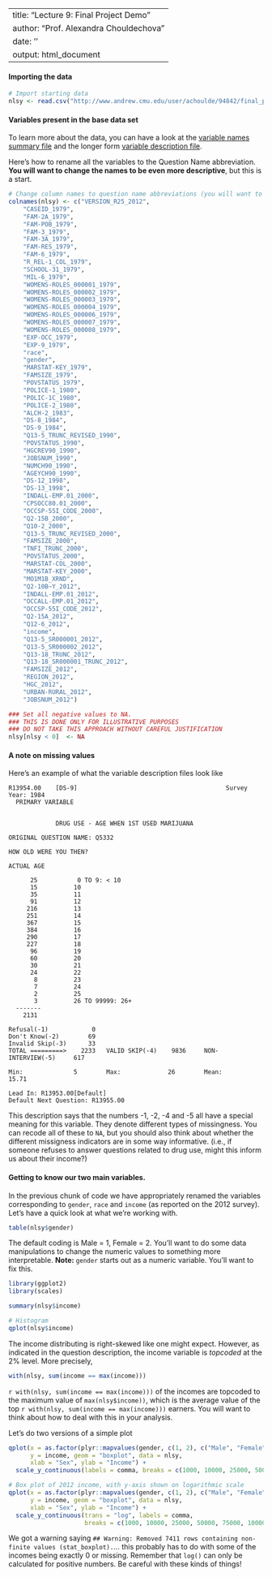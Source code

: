 
---
title: "Lecture 9: Final Project Demo"
author: "Prof. Alexandra Chouldechova"
date: ''
output: html_document
---

#### Importing the data

```r
# Import starting data
nlsy <- read.csv("http://www.andrew.cmu.edu/user/achoulde/94842/final_project/nlsy79/nlsy79_income.csv", header=TRUE)
```

#### Variables present in the base data set

To learn more about the data, you can have a look at the [variable names summary file](http://www.andrew.cmu.edu/user/achoulde/94842/final_project/nlsy79/nlsy79_var_descriptions.txt) and the longer form [variable description file](http://www.andrew.cmu.edu/user/achoulde/94842/final_project/nlsy79/nlsy79_var_info.txt).


Here's how to rename all the variables to the Question Name abbreviation.  **You will want to change the names to be even more descriptive**, but this is a start.

```r
# Change column names to question name abbreviations (you will want to change these further)
colnames(nlsy) <- c("VERSION_R25_2012",
    "CASEID_1979",
    "FAM-2A_1979",
    "FAM-POB_1979",
    "FAM-3_1979",
    "FAM-3A_1979",
    "FAM-RES_1979",
    "FAM-6_1979",
    "R_REL-1_COL_1979",
    "SCHOOL-31_1979",
    "MIL-6_1979",
    "WOMENS-ROLES_000001_1979",
    "WOMENS-ROLES_000002_1979",
    "WOMENS-ROLES_000003_1979",
    "WOMENS-ROLES_000004_1979",
    "WOMENS-ROLES_000006_1979",
    "WOMENS-ROLES_000007_1979",
    "WOMENS-ROLES_000008_1979",
    "EXP-OCC_1979",
    "EXP-9_1979",
    "race",
    "gender",
    "MARSTAT-KEY_1979",
    "FAMSIZE_1979",
    "POVSTATUS_1979",
    "POLICE-1_1980",
    "POLIC-1C_1980",
    "POLICE-2_1980",
    "ALCH-2_1983",
    "DS-8_1984",
    "DS-9_1984",
    "Q13-5_TRUNC_REVISED_1990",
    "POVSTATUS_1990",
    "HGCREV90_1990",
    "JOBSNUM_1990",
    "NUMCH90_1990",
    "AGEYCH90_1990",
    "DS-12_1998",
    "DS-13_1998",
    "INDALL-EMP.01_2000",
    "CPSOCC80.01_2000",
    "OCCSP-55I_CODE_2000",
    "Q2-15B_2000",
    "Q10-2_2000",
    "Q13-5_TRUNC_REVISED_2000",
    "FAMSIZE_2000",
    "TNFI_TRUNC_2000",
    "POVSTATUS_2000",
    "MARSTAT-COL_2000",
    "MARSTAT-KEY_2000",
    "MO1M1B_XRND",
    "Q2-10B~Y_2012",
    "INDALL-EMP.01_2012",
    "OCCALL-EMP.01_2012",
    "OCCSP-55I_CODE_2012",
    "Q2-15A_2012",
    "Q12-6_2012",
    "income",
    "Q13-5_SR000001_2012",
    "Q13-5_SR000002_2012",
    "Q13-18_TRUNC_2012",
    "Q13-18_SR000001_TRUNC_2012",
    "FAMSIZE_2012",
    "REGION_2012",
    "HGC_2012",
    "URBAN-RURAL_2012",
    "JOBSNUM_2012")

### Set all negative values to NA.  
### THIS IS DONE ONLY FOR ILLUSTRATIVE PURPOSES
### DO NOT TAKE THIS APPROACH WITHOUT CAREFUL JUSTIFICATION
nlsy[nlsy < 0]  <- NA
```

#### A note on missing values

Here's an example of what the variable description files look like

```
R13954.00    [DS-9]                                         Survey Year: 1984
  PRIMARY VARIABLE

 
             DRUG USE - AGE WHEN 1ST USED MARIJUANA
 
ORIGINAL QUESTION NAME: Q5332
 
HOW OLD WERE YOU THEN?
 
ACTUAL AGE
 
      25           0 TO 9: < 10
      15          10
      35          11
      91          12
     216          13
     251          14
     367          15
     384          16
     290          17
     227          18
      96          19
      60          20
      30          21
      24          22
       8          23
       7          24
       2          25
       3          26 TO 99999: 26+
  -------
    2131
 
Refusal(-1)            0
Don't Know(-2)        69
Invalid Skip(-3)      33
TOTAL =========>    2233   VALID SKIP(-4)    9836     NON-INTERVIEW(-5)     617
 
Min:              5        Max:             26        Mean:               15.71
 
Lead In: R13953.00[Default]
Default Next Question: R13955.00
```

This description says that the numbers -1, -2, -4 and -5 all have a special meaning for this variable.  They denote different types of missingness.  You can recode all of these to `NA`, but you should also think about whether the different missigness indicators are in some way informative.  (i.e., if someone refuses to answer questions related to drug use, might this inform us about their income?) 

#### Getting to know our two main variables.

In the previous chunk of code we have appropriately renamed the variables corresponding to `gender`, `race` and `income` (as reported on the 2012 survey).  Let's have a quick look at what we're working with.

```r
table(nlsy$gender)
```

The default coding is Male = 1, Female = 2.  You'll want to do some data manipulations to change the numeric values to something more interpretable.  **Note:** `gender` starts out as a numeric variable.  You'll want to fix this.

```r
library(ggplot2)
library(scales)

summary(nlsy$income)

# Histogram
qplot(nlsy$income)
```

The income distributing is right-skewed like one might expect.  However, as indicated in the question description, the income variable is *topcoded* at the 2% level.  More precisely,

```r
with(nlsy, sum(income == max(income)))
```

`r with(nlsy, sum(income == max(income)))` of the incomes are topcoded to the maximum value of `max(nlsy$income))`, which is the average value of the top `r with(nlsy, sum(income == max(income)))` earners.    You will want to think about how  to deal with this in your analysis.


Let's do two versions of a simple plot

```r
qplot(x = as.factor(plyr::mapvalues(gender, c(1, 2), c("Male", "Female"))), 
      y = income, geom = "boxplot", data = nlsy, 
      xlab = "Sex", ylab = "Income") +
  scale_y_continuous(labels = comma, breaks = c(1000, 10000, 25000, 50000, 75000, 100000, 150000))
```

```r
# Box plot of 2012 income, with y-axis shown on logarithmic scale
qplot(x = as.factor(plyr::mapvalues(gender, c(1, 2), c("Male", "Female"))), 
      y = income, geom = "boxplot", data = nlsy, 
      xlab = "Sex", ylab = "Income") +
  scale_y_continuous(trans = "log", labels = comma,
                     breaks = c(1000, 10000, 25000, 50000, 75000, 100000, 150000))
```

We got a warning saying `## Warning: Removed 7411 rows containing non-finite values (stat_boxplot).`... this probably has to do with some of the incomes being exactly 0 or missing.  Remember that `log()` can only be calculated for positive numbers.  Be careful with these kinds of things! 